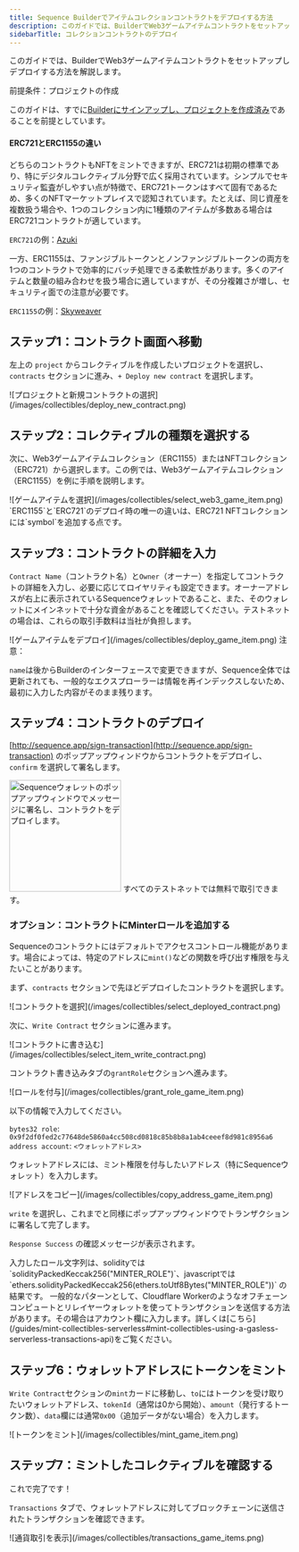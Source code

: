```yaml
---
title: Sequence Builderでアイテムコレクションコントラクトをデプロイする方法
description: このガイドでは、BuilderでWeb3ゲームアイテムコントラクトをセットアップしデプロイする手順を詳しく解説します。ERC721とERC1155コントラクトの違いについても説明し、コントラクトのデプロイ手順を案内します。
sidebarTitle: コレクションコントラクトのデプロイ
---
```


このガイドでは、BuilderでWeb3ゲームアイテムコントラクトをセットアップしデプロイする方法を解説します。

<Warning>
  前提条件：プロジェクトの作成

  このガイドは、すでに[Builderにサインアップし、プロジェクトを作成済み](/solutions/builder/getting-started)であることを前提としています。
</Warning>

#### ERC721とERC1155の違い
どちらのコントラクトもNFTをミントできますが、ERC721は初期の標準であり、特にデジタルコレクティブル分野で広く採用されています。シンプルでセキュリティ監査がしやすい点が特徴で、ERC721トークンはすべて固有であるため、多くのNFTマーケットプレイスで認知されています。たとえば、同じ資産を複数扱う場合や、1つのコレクション内に1種類のアイテムが多数ある場合はERC721コントラクトが適しています。

`ERC721`の例：[Azuki](https://etherscan.io/token/0xed5af388653567af2f388e6224dc7c4b3241c544)

一方、ERC1155は、ファンジブルトークンとノンファンジブルトークンの両方を1つのコントラクトで効率的にバッチ処理できる柔軟性があります。多くのアイテムと数量の組み合わせを扱う場合に適していますが、その分複雑さが増し、セキュリティ面での注意が必要です。

`ERC1155`の例：[Skyweaver](https://polygonscan.com/token/0x631998e91476da5b870d741192fc5cbc55f5a52e)

## ステップ1：コントラクト画面へ移動
左上の `project` からコレクティブルを作成したいプロジェクトを選択し、`contracts` セクションに進み、`+ Deploy new contract` を選択します。

<Frame>
  ![プロジェクトと新規コントラクトの選択](/images/collectibles/deploy_new_contract.png)
</Frame>

## ステップ2：コレクティブルの種類を選択する
次に、Web3ゲームアイテムコレクション（ERC1155）またはNFTコレクション（ERC721）から選択します。この例では、Web3ゲームアイテムコレクション（ERC1155）を例に手順を説明します。

<Frame>
  ![ゲームアイテムを選択](/images/collectibles/select_web3_game_item.png)
</Frame>

<Warning>
  `ERC1155`と`ERC721`のデプロイ時の唯一の違いは、ERC721 NFTコレクションには`symbol`を追加する点です。
</Warning>

## ステップ3：コントラクトの詳細を入力
`Contract Name`（コントラクト名）と`Owner`（オーナー）を指定してコントラクトの詳細を入力し、必要に応じてロイヤリティも設定できます。オーナーアドレスが右上に表示されているSequenceウォレットであること、また、そのウォレットにメインネットで十分な資金があることを確認してください。テストネットの場合は、これらの取引手数料は当社が負担します。

<Frame>
  ![ゲームアイテムをデプロイ](/images/collectibles/deploy_game_item.png)
</Frame>

<Note>
  注意：

  `name`は後からBuilderのインターフェースで変更できますが、Sequence全体では更新されても、一般的なエクスプローラーは情報を再インデックスしないため、最初に入力した内容がそのまま残ります。
</Note>

## ステップ4：コントラクトのデプロイ
[http://sequence.app/sign-transaction](http://sequence.app/sign-transaction) のポップアップウィンドウからコントラクトをデプロイし、`confirm` を選択して署名します。

<Frame>
  <img src="/images/collectibles/sign_deploy_transaction.png" width="200" alt="Sequenceウォレットのポップアップウィンドウでメッセージに署名し、コントラクトをデプロイします。" />
</Frame>

<Note>
  すべてのテストネットでは無料で取引できます。
</Note>

### オプション：コントラクトにMinterロールを追加する
Sequenceのコントラクトにはデフォルトでアクセスコントロール機能があります。場合によっては、特定のアドレスに`mint()`などの関数を呼び出す権限を与えたいことがあります。

まず、`contracts` セクションで先ほどデプロイしたコントラクトを選択します。

<Frame>
  ![コントラクトを選択](/images/collectibles/select_deployed_contract.png)
</Frame>

次に、`Write Contract` セクションに進みます。

<Frame>
  ![コントラクトに書き込む](/images/collectibles/select_item_write_contract.png)
</Frame>

コントラクト書き込みタブの`grantRole`セクションへ進みます。

<Frame>
  ![ロールを付与](/images/collectibles/grant_role_game_item.png)
</Frame>

以下の情報で入力してください。

`bytes32 role`: `0x9f2df0fed2c77648de5860a4cc508cd0818c85b8b8a1ab4ceeef8d981c8956a6`
`address account`: `<ウォレットアドレス>`

ウォレットアドレスには、ミント権限を付与したいアドレス（特にSequenceウォレット）を入力します。

<Frame>
  ![アドレスをコピー](/images/collectibles/copy_address_game_item.png)
</Frame>

`write` を選択し、これまでと同様にポップアップウィンドウでトランザクションに署名して完了します。

`Response Success` の確認メッセージが表示されます。

<Note>
  入力したロール文字列は、solidityでは `solidityPackedKeccak256("MINTER_ROLE")`、javascriptでは `ethers.solidityPackedKeccak256(ethers.toUtf8Bytes("MINTER_ROLE"))` の結果です。
</Note>

<Tip>
  一般的なパターンとして、Cloudflare Workerのようなオフチェーンコンピュートとリレイヤーウォレットを使ってトランザクションを送信する方法があります。その場合はアカウント欄に入力します。詳しくは[こちら](/guides/mint-collectibles-serverless#mint-collectibles-using-a-gasless-serverless-transactions-api)をご覧ください。
</Tip>

## ステップ6：ウォレットアドレスにトークンをミント
`Write Contract`セクションの`mint`カードに移動し、`to`にはトークンを受け取りたいウォレットアドレス、`tokenId`（通常は0から開始）、`amount`（発行するトークン数）、`data`欄には通常`0x00`（追加データがない場合）を入力します。

<Frame>
  ![トークンをミント](/images/collectibles/mint_game_item.png)
</Frame>

## ステップ7：ミントしたコレクティブルを確認する
これで完了です！

`Transactions` タブで、ウォレットアドレスに対してブロックチェーンに送信されたトランザクションを確認できます。

<Frame>
  ![通貨取引を表示](/images/collectibles/transactions_game_items.png)
</Frame>